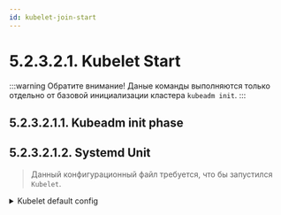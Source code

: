 ```yaml
---
id: kubelet-join-start
---
```



# 5.2.3.2.1. Kubelet Start

:::warning Обратите внимание!
Даные команды выполняются только отдельно от базовой инициализации кластера ```kubeadm init```.
:::

## 5.2.3.2.1.1. Kubeadm init phase
<SystemdUnutStartKubeadm/>

## 5.2.3.2.1.2. Systemd Unit
> Данный конфигурационный файл требуется, что бы запустился `Kubelet`.

<details>
  <summary>Kubelet default config</summary>
  <ConfigFiles/>
</details>

<SystemdUnutStart/>
